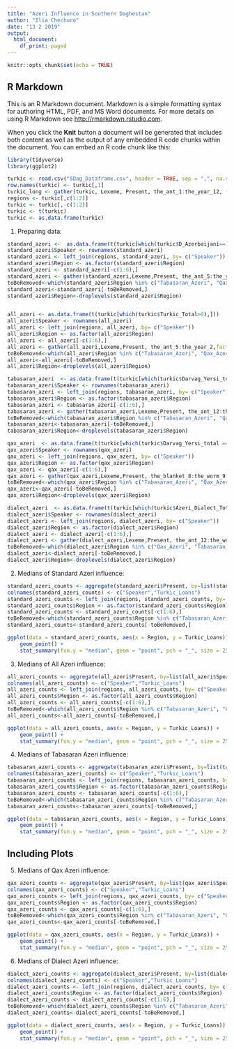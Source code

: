 ```yaml
---
title: "Azeri Influence in Southern Daghestan"
author: "Ilia Chechuro"
date: "13 2 2019"
output:
  html_document:
    df_print: paged
---
```


```r
knitr::opts_chunk$set(echo = TRUE)
```

## R Markdown

This is an R Markdown document. Markdown is a simple formatting syntax for authoring HTML, PDF, and MS Word documents. For more details on using R Markdown see <http://rmarkdown.rstudio.com>.

When you click the **Knit** button a document will be generated that includes both content as well as the output of any embedded R code chunks within the document. You can embed an R code chunk like this:

```r
library(tidyverse)
library(ggplot2)

turkic <- read.csv("SDag_Dataframe.csv", header = TRUE, sep = ",", na.strings = "NA", row.names = NULL)
row.names(turkic) <- turkic[,1]
turkic_long <- gather(turkic, Lexeme, Present, the_ant_1:the_year_12, factor_key=TRUE)
regions <- turkic[,c(1:2)]
turkic <- turkic[,-c(1:2)]
turkic <- t(turkic)
turkic <- as.data.frame(turkic)
```
1. Preparing data: 
```r
standard_azeri <-  as.data.frame(t(turkic[which(turkic$D_Azerbaijani==1),]))
standard_azeri$Speaker <- rownames(standard_azeri)
standard_azeri <- left_join(regions, standard_azeri, by= c("Speaker"))
standard_azeri$Region <- as.factor(standard_azeri$Region)
standard_azeri <- standard_azeri[-c(1:6),]
standard_azeri <- gather(standard_azeri,Lexeme,Present, the_ant_5:the_year_2,factor_key=TRUE)
toBeRemoved<-which(standard_azeri$Region %in% c("Tabasaran_Azeri", "Qax_Azeri"))
standard_azeri<-standard_azeri[-toBeRemoved,]
standard_azeri$Region<-droplevels(standard_azeri$Region)


all_azeri <- as.data.frame(t(turkic[which(turkic$Turkic_Total>0),]))
all_azeri$Speaker <- rownames(all_azeri)
all_azeri <- left_join(regions, all_azeri, by= c("Speaker"))
all_azeri$Region <- as.factor(all_azeri$Region)
all_azeri <- all_azeri[-c(1:6),]
all_azeri <- gather(all_azeri,Lexeme,Present, the_ant_5:the_year_2,factor_key=TRUE)
toBeRemoved<-which(all_azeri$Region %in% c("Tabasaran_Azeri", "Qax_Azeri"))
all_azeri<-all_azeri[-toBeRemoved,]
all_azeri$Region<-droplevels(all_azeri$Region)

tabasaran_azeri  <- as.data.frame(t(turkic[which(turkic$Darvag_Yersi_total>0 & turkic$Qax_Total == 0 & turkic$D_Azerbaijani == 0 & turkic$D_Kumyk == 0),]))
tabasaran_azeri$Speaker <- rownames(tabasaran_azeri)
tabasaran_azeri <- left_join(regions, tabasaran_azeri, by= c("Speaker"))
tabasaran_azeri$Region <- as.factor(tabasaran_azeri$Region)
tabasaran_azeri <- tabasaran_azeri[-c(1:6),]
tabasaran_azeri <- gather(tabasaran_azeri,Lexeme,Present, the_ant_12:the_worm_23,factor_key=TRUE)
toBeRemoved<-which(tabasaran_azeri$Region %in% c("Tabasaran_Azeri", "Qax_Azeri"))
tabasaran_azeri<-tabasaran_azeri[-toBeRemoved,]
tabasaran_azeri$Region<-droplevels(tabasaran_azeri$Region)

qax_azeri  <- as.data.frame(t(turkic[which(turkic$Darvag_Yersi_total == 0 & turkic$Qax_Total > 0 & turkic$D_Azerbaijani == 0 & turkic$D_Kumyk == 0),]))
qax_azeri$Speaker <- rownames(qax_azeri)
qax_azeri <- left_join(regions, qax_azeri, by= c("Speaker"))
qax_azeri$Region <- as.factor(qax_azeri$Region)
qax_azeri <- qax_azeri[-c(1:6),]
qax_azeri <- gather(qax_azeri,Lexeme,Present, the_blanket_8:the_worm_9,factor_key=TRUE)
toBeRemoved<-which(qax_azeri$Region %in% c("Tabasaran_Azeri", "Qax_Azeri"))
qax_azeri<-qax_azeri[-toBeRemoved,]
qax_azeri$Region<-droplevels(qax_azeri$Region)

dialect_azeri  <- as.data.frame(t(turkic[which(turkic$Azeri_Dialect_Total > 0 & turkic$D_Azerbaijani == 0 & turkic$D_Kumyk == 0),]))
dialect_azeri$Speaker <- rownames(dialect_azeri)
dialect_azeri <- left_join(regions, dialect_azeri, by= c("Speaker"))
dialect_azeri$Region <- as.factor(dialect_azeri$Region)
dialect_azeri <- dialect_azeri[-c(1:6),]
dialect_azeri <- gather(dialect_azeri,Lexeme,Present, the_ant_12:the_worm_23,factor_key=TRUE)
toBeRemoved<-which(dialect_azeri$Region %in% c("Qax_Azeri", "Tabasaran_Azeri"))
dialect_azeri<-dialect_azeri[-toBeRemoved,]
dialect_azeri$Region<-droplevels(dialect_azeri$Region)

```

2. Medians of Standard Azeri influence:
```r
standard_azeri_counts <- aggregate(standard_azeri$Present, by=list(standard_azeri$Speaker), FUN=sum, na.rm=TRUE, na.action=NULL)
colnames(standard_azeri_counts) <- c("Speaker","Turkic_Loans")
standard_azeri_counts <- left_join(regions, standard_azeri_counts, by= c("Speaker"))
standard_azeri_counts$Region <- as.factor(standard_azeri_counts$Region)
standard_azeri_counts <- standard_azeri_counts[-c(1:6),]
toBeRemoved<-which(standard_azeri_counts$Region %in% c("Tabasaran_Azeri", "Qax_Azeri"))
standard_azeri_counts<-standard_azeri_counts[-toBeRemoved,]

ggplot(data = standard_azeri_counts, aes(x = Region, y = Turkic_Loans)) + 
    geom_point() +
    stat_summary(fun.y = "median", geom = "point", pch = "_", size = 25)
```

3. Medians of All Azeri influence:
```r
all_azeri_counts <- aggregate(all_azeri$Present, by=list(all_azeri$Speaker), FUN=sum, na.rm=TRUE, na.action=NULL)
colnames(all_azeri_counts) <- c("Speaker","Turkic_Loans")
all_azeri_counts <- left_join(regions, all_azeri_counts, by= c("Speaker"))
all_azeri_counts$Region <- as.factor(all_azeri_counts$Region)
all_azeri_counts <- all_azeri_counts[-c(1:6),]
toBeRemoved<-which(all_azeri_counts$Region %in% c("Tabasaran_Azeri", "Qax_Azeri"))
all_azeri_counts<-all_azeri_counts[-toBeRemoved,]

ggplot(data = all_azeri_counts, aes(x = Region, y = Turkic_Loans)) + 
    geom_point() +
    stat_summary(fun.y = "median", geom = "point", pch = "_", size = 25)
```
4. Medians of Tabasaran Azeri influence:
```r
tabasaran_azeri_counts <- aggregate(tabasaran_azeri$Present, by=list(tabasaran_azeri$Speaker), FUN=sum, na.rm=TRUE, na.action=NULL)
colnames(tabasaran_azeri_counts) <- c("Speaker","Turkic_Loans")
tabasaran_azeri_counts <- left_join(regions, tabasaran_azeri_counts, by= c("Speaker"))
tabasaran_azeri_counts$Region <- as.factor(tabasaran_azeri_counts$Region)
tabasaran_azeri_counts <- tabasaran_azeri_counts[-c(1:6),]
toBeRemoved<-which(tabasaran_azeri_counts$Region %in% c("Tabasaran_Azeri", "Qax_Azeri"))
tabasaran_azeri_counts<-tabasaran_azeri_counts[-toBeRemoved,]

ggplot(data = tabasaran_azeri_counts, aes(x = Region, y = Turkic_Loans)) + 
    geom_point() +
    stat_summary(fun.y = "median", geom = "point", pch = "_", size = 25)
```
## Including Plots

5. Medians of Qax Azeri influence:
```r
qax_azeri_counts <- aggregate(qax_azeri$Present, by=list(qax_azeri$Speaker), FUN=sum, na.rm=TRUE, na.action=NULL)
colnames(qax_azeri_counts) <- c("Speaker","Turkic_Loans")
qax_azeri_counts <- left_join(regions, qax_azeri_counts, by= c("Speaker"))
qax_azeri_counts$Region <- as.factor(qax_azeri_counts$Region)
qax_azeri_counts <- qax_azeri_counts[-c(1:6),]
toBeRemoved<-which(qax_azeri_counts$Region %in% c("Tabasaran_Azeri", "Qax_Azeri"))
qax_azeri_counts<-qax_azeri_counts[-toBeRemoved,]

ggplot(data = qax_azeri_counts, aes(x = Region, y = Turkic_Loans)) + 
    geom_point() +
    stat_summary(fun.y = "median", geom = "point", pch = "_", size = 25)
```

6. Medians of Dialect Azeri influence:
```r
dialect_azeri_counts <- aggregate(dialect_azeri$Present, by=list(dialect_azeri$Speaker), FUN=sum, na.rm=TRUE, na.action=NULL)
colnames(dialect_azeri_counts) <- c("Speaker","Turkic_Loans")
dialect_azeri_counts <- left_join(regions, dialect_azeri_counts, by= c("Speaker"))
dialect_azeri_counts$Region <- as.factor(dialect_azeri_counts$Region)
dialect_azeri_counts <- dialect_azeri_counts[-c(1:6),]
toBeRemoved<-which(dialect_azeri_counts$Region %in% c("Tabasaran_Azeri", "Qax_Azeri"))
dialect_azeri_counts<-dialect_azeri_counts[-toBeRemoved,]

ggplot(data = dialect_azeri_counts, aes(x = Region, y = Turkic_Loans)) + 
    geom_point() +
    stat_summary(fun.y = "median", geom = "point", pch = "_", size = 25)
```
